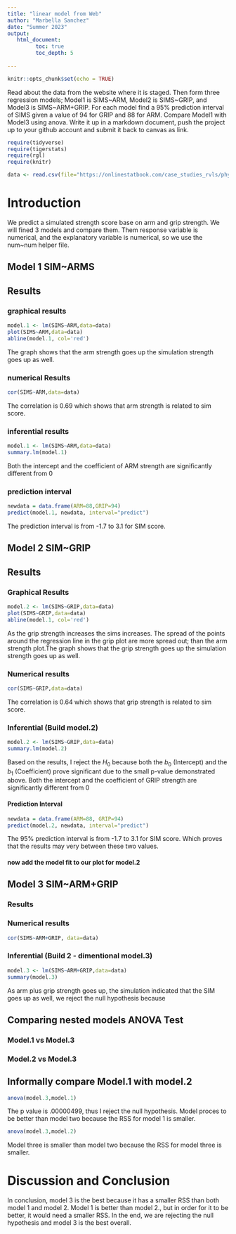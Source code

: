 ```yaml
---
title: "linear model from Web"
author: "Marbella Sanchez"
date: "Summer 2023"
output:
   html_document:
         toc: true
         toc_depth: 5
        
---
```


```r
knitr::opts_chunk$set(echo = TRUE)
```

Read about the data from the website where it is staged.  Then form three regression models; Model1 is SIMS~ARM, Model2 is SIMS~GRIP, and Model3 is SIMS~ARM+GRIP. For each model find a 95% prediction interval of SIMS given a value of 94  for GRIP and 88 for ARM. Compare Model1 with Model3 using anova. Write it up in a markdown document, push the project up to your github account and submit it back to canvas as link. 

 


```r
require(tidyverse)
require(tigerstats)
require(rgl)
require(knitr)

```

```r
data <- read.csv(file="https://onlinestatbook.com/case_studies_rvls/physical_strength/data.txt",sep="",header=TRUE)  

```

# Introduction 
We predict a simulated strength score base on arm and grip strength. We will fined 3 models and compare them. Them response variable is numerical, and the explanatory variable is numerical, so we use the num~num helper file.


## Model 1 SIM~ARMS

## Results
### graphical results 


```r
model.1 <- lm(SIMS~ARM,data=data)
plot(SIMS~ARM,data=data)
abline(model.1, col='red')
```
The graph shows that the arm strength goes up the simulation strength goes up as well. 

### numerical Results

```r
cor(SIMS~ARM,data=data)
```
The correlation is 0.69 which shows that arm strength is related to sim score.

### inferential results

```r
model.1 <- lm(SIMS~ARM,data=data)
summary.lm(model.1)
```
Both the intercept and the coefficient of ARM strength are significantly different from 0


### prediction interval 
```r
newdata = data.frame(ARM=88,GRIP=94)
predict(model.1, newdata, interval="predict")
```
The prediction interval is from -1.7 to 3.1 for SIM score. 


## Model 2 SIM~GRIP

## Results

### Graphical Results 

```r
model.2 <- lm(SIMS~GRIP,data=data)
plot(SIMS~GRIP,data=data)
abline(model.1, col='red')
```

As the grip strength increases the sims increases. The spread of the points around the regression line in the grip plot are more spread out; than the arm strength plot.The graph shows that the grip strength goes up the simulation strength goes up as well.

### Numerical results

```r
cor(SIMS~GRIP,data=data)
```
The correlation is 0.64 which shows that grip strength is related to sim score.

### Inferential  (Build model.2)

```r
model.2 <- lm(SIMS~GRIP,data=data)
summary.lm(model.2)
```  
Based on the results, I reject the $H_0$ because both the $b_0$ (Intercept) and the $b_1$ (Coefficient) prove significant due to the small p-value demonstrated above. Both the intercept and the coefficient of GRIP strength are significantly different from 0

#### Prediction Interval 

```r
newdata = data.frame(ARM=88, GRIP=94)
predict(model.2, newdata, interval="predict")
```

The 95% prediction interval is from -1.7 to 3.1 for SIM score. Which proves that the results may very between these two values.   

#### now add the model fit to our plot for model.2
  


## Model 3 SIM~ARM+GRIP

### Results

### Numerical results 

```r
cor(SIMS~ARM+GRIP, data=data)
```

### Inferential (Build 2 - dimentional model.3)

```r
model.3 <- lm(SIMS~ARM+GRIP,data=data)
summary(model.3)
```

As arm plus grip strength goes up, the simulation  indicated that the SIM goes up as well, we reject the null hypothesis because 


## Comparing nested models ANOVA Test

### Model.1 vs Model.3
### Model.2 vs Model.3

## Informally compare Model.1 with model.2

```r
anova(model.3,model.1)
```
The p value is .00000499, thus I reject the null hypothesis. Model proces to be better than model two because the RSS for model 1 is smaller. 

```r
anova(model.3,model.2)
```
Model three is smaller than model two because the RSS for model three is smaller. 

# Discussion and Conclusion 
In conclusion, model 3 is the best because it has a smaller RSS than both model 1 and model 2. Model 1 is better than model 2., but in order for it to be better, it would need a smaller RSS. In the end, we are rejecting the null hypothesis and model 3 is the best overall. 
